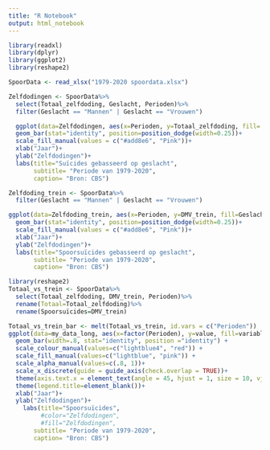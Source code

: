 ```yaml
---
title: "R Notebook"
output: html_notebook
---
```

```r
library(readxl)
library(dplyr)
library(ggplot2)
library(reshape2)

SpoorData <- read_xlsx("1979-2020 spoordata.xlsx")
```

```r
Zelfdodingen <- SpoorData%>%
  select(Totaal_zelfdoding, Geslacht, Perioden)%>%
  filter(Geslacht == "Mannen" | Geslacht == "Vrouwen")

  ggplot(data=Zelfdodingen, aes(x=Perioden, y=Totaal_zelfdoding, fill= Geslacht, width =1.2)) +
  geom_bar(stat="identity", position=position_dodge(width=0.25))+
  scale_fill_manual(values = c("#add8e6", "Pink"))+
  xlab("Jaar")+
  ylab("Zelfdodingen")+
  labs(title="Suïcides gebasseerd op geslacht",
       subtitle= "Periode van 1979-2020",
       caption= "Bron: CBS")
```
```r
Zelfdoding_trein <- SpoorData%>%
  filter(Geslacht == "Mannen" | Geslacht == "Vrouwen")

ggplot(data=Zelfdoding_trein, aes(x=Perioden, y=DMV_trein, fill=Geslacht, width=1.2)) +
  geom_bar(stat="identity", position=position_dodge(width=0.25))+
  scale_fill_manual(values = c("#add8e6", "Pink"))+
  xlab("Jaar")+
  ylab("Zelfdodingen")+
  labs(title="Spoorsuïcides gebasseerd op geslacht",
       subtitle= "Periode van 1979-2020",
       caption= "Bron: CBS")
```


```r
library(reshape2)
Totaal_vs_trein <- SpoorData%>%
  select(Totaal_zelfdoding, DMV_trein, Perioden)%>%
  rename(Totaal=Totaal_zelfdoding)%>%
  rename(Spoorsuïcides=DMV_trein)

Totaal_vs_trein_bar <- melt(Totaal_vs_trein, id.vars = c("Perioden"))
ggplot(data=my_data_long, aes(x=factor(Perioden), y=value, fill=variable, color=variable, alpha=variable, width=0.6)) +
  geom_bar(width=.8, stat="identity", position ="identity") +
  scale_colour_manual(values=c("lightblue4", "red")) +
  scale_fill_manual(values=c("lightblue", "pink")) +
  scale_alpha_manual(values=c(.8, 1))+
  scale_x_discrete(guide = guide_axis(check.overlap = TRUE))+
  theme(axis.text.x = element_text(angle = 45, hjust = 1, size = 10, vjust=1))+
  theme(legend.title=element_blank())+
  xlab("Jaar")+
  ylab("Zelfdodingen")+
    labs(title="Spoorsuïcides",
         #color="Zelfdodingen",
         #fill="Zelfdodingen",
       subtitle= "Periode van 1979-2020",
       caption= "Bron: CBS")


```
